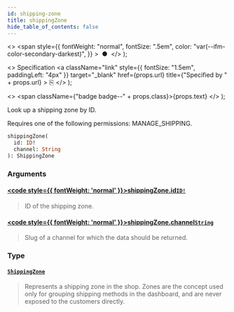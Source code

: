 ```yaml
---
id: shipping-zone
title: shippingZone
hide_table_of_contents: false
---
```


  <>
    <span
      style={{
        fontWeight: "normal",
        fontSize: ".5em",
        color: "var(--ifm-color-secondary-darkest)",
      }}
    >
      &nbsp;●&nbsp;
    </span>
  </>
);

  <>
    Specification
    <a
      className="link"
      style={{ fontSize: "1.5em", paddingLeft: "4px" }}
      target="\_blank"
      href={props.url}
      title={"Specified by " + props.url}
    >
      ⎘
    </a>
  </>
);

  <>
    <span className={"badge badge--" + props.class}>{props.text}</span>
  </>
);

Look up a shipping zone by ID.

Requires one of the following permissions: MANAGE_SHIPPING.

```graphql
shippingZone(
  id: ID!
  channel: String
): ShippingZone
```

### Arguments

#### [<code style={{ fontWeight: 'normal' }}>shippingZone.<b>id</b></code>](#)<Bullet />[`ID!`](../../api-reference/scalars/id) <Badge class="secondary" text="non-null"/> <Badge class="secondary" text="scalar"/>

> ID of the shipping zone.

#### [<code style={{ fontWeight: 'normal' }}>shippingZone.<b>channel</b></code>](#)<Bullet />[`String`](../../api-reference/scalars/string) <Badge class="secondary" text="scalar"/>

> Slug of a channel for which the data should be returned.

### Type

#### [`ShippingZone`](../../api-reference/objects/shipping-zone) <Badge class="secondary" text="object"/>

> Represents a shipping zone in the shop. Zones are the concept used only for grouping shipping methods in the dashboard, and are never exposed to the customers directly.
